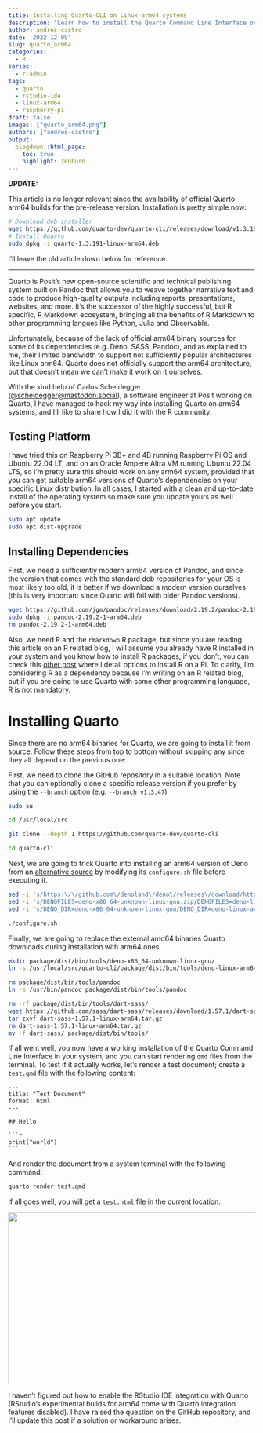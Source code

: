 ```yaml
---
title: Installing Quarto-CLI on Linux-arm64 systems
description: "Learn how to install the Quarto Command Line Interface on Linux-arm64 systems, like the popular Raspberry Pi SBCs and Ampere Altra-powered virtual machines"
author: andres-castro
date: '2022-12-09'
slug: quarto_arm64
categories:
  - R
series: 
  - r-admin
tags:
  - quarto
  - rstudio-ide
  - linux-arm64
  - raspberry-pi
draft: false
images: ["quarto_arm64.png"]
authors: ["andres-castro"]
output:
  blogdown::html_page:
    toc: true
    highlight: zenburn
---
```


**UPDATE:**

This article is no longer relevant since the availability of official Quarto arm64 builds for the pre-release version. Installation is pretty simple now:

```bash
# Download deb installer
wget https://github.com/quarto-dev/quarto-cli/releases/download/v1.3.191/quarto-1.3.191-linux-arm64.deb
# Install Quarto
sudo dpkg -i quarto-1.3.191-linux-arm64.deb
```

I'll leave the old article down below for reference.

---

Quarto is Posit's new open-source scientific and technical publishing system built on Pandoc that allows you to weave together narrative text and code to produce high-quality outputs including reports, presentations, websites, and more. It's the successor of the highly successful, but R specific, R Markdown ecosystem, bringing all the benefits of R Markdown to other programming langues like Python, Julia and Observable.

Unfortunately, because of the lack of official arm64 binary sources for some of its dependencies (e.g. Deno, SASS, Pandoc), and as explained to me, their limited bandwidth to support not sufficiently popular architectures like Linux arm64. Quarto does not officially support the arm64 architecture, but that doesn’t mean we can't make it work on it ourselves. 

With the kind help of Carlos Scheidegger ([@scheidegger@mastodon.social](https://mastodon.social/@scheidegger)), a software engineer at Posit working on Quarto, I have managed to hack my way into installing Quarto on arm64 systems, and I'll like to share how I did it with the R community.

## Testing Platform

I have tried this on Raspberry Pi 3B+ and 4B running Raspberry Pi OS and Ubuntu 22.04 LT, and on an Oracle Ampere Altra VM running Ubuntu 22.04 LTS, so I'm pretty sure this should work on any arm64 system, provided that you can get suitable arm64 versions of Quarto's dependencies on your specific Linux distribution. In all cases, I started with a clean and up-to-date install of the operating system so make sure you update yours as well before you start.

```bash
sudo apt update
sudo apt dist-upgrade
```

## Installing Dependencies

First, we need a sufficiently modern arm64 version of Pandoc, and since the version that comes with the standard deb repositories for your OS is most likely too old, it is better if we download a modern version ourselves (this is very important since Quarto will fail with older Pandoc versions).

```bash
wget https://github.com/jgm/pandoc/releases/download/2.19.2/pandoc-2.19.2-1-arm64.deb
sudo dpkg -i pandoc-2.19.2-1-arm64.deb
rm pandoc-2.19.2-1-arm64.deb
```

Also, we need R and the `rmarkdown` R package, but since you are reading this article on an R related blog, I will assume you already have R installed in your system and you know how to install R packages, if you don't, you can check this [other post](/2023/02/11/r_on_arm/) where I detail options to install R on a Pi. To clarify, I'm considering R as a dependency because I'm writing on an R related blog, but if you are going to use Quarto with some other programming language, R is not mandatory.

# Installing Quarto

Since there are no arm64 binaries for Quarto, we are going to install it from source. Follow these steps from top to bottom without skipping any since they all depend on the previous one:

First, we need to clone the GitHub repository in a suitable location. Note that you can optionally clone a specific release version if you prefer by using the `--branch` option (e.g. `--branch v1.3.47`)

```bash
sudo su -

cd /usr/local/src

git clone --depth 1 https://github.com/quarto-dev/quarto-cli

cd quarto-cli
```

Next, we are going to trick Quarto into installing an arm64 version of Deno from an [alternative source](https://github.com/LukeChannings/deno-arm64) by modifying its `configure.sh` file before executing it.

```bash
sed -i 's/https:\/\/github.com\/denoland\/deno\/releases\/download/https:\/\/github.com\/LukeChannings\/deno-arm64\/releases\/download/' configure.sh
sed -i 's/DENOFILES=deno-x86_64-unknown-linux-gnu.zip/DENOFILES=deno-linux-arm64.zip/' package/scripts/common/utils.sh
sed -i 's/DENO_DIR=deno-x86_64-unknown-linux-gnu/DENO_DIR=deno-linux-arm64/' package/scripts/common/utils.sh

./configure.sh
```

Finally, we are going to replace the external amd64 binaries Quarto downloads during installation with arm64 ones.

```bash
mkdir package/dist/bin/tools/deno-x86_64-unknown-linux-gnu/
ln -s /usr/local/src/quarto-cli/package/dist/bin/tools/deno-linux-arm64/deno package/dist/bin/tools/deno-x86_64-unknown-linux-gnu/deno

rm package/dist/bin/tools/pandoc
ln -s /usr/bin/pandoc package/dist/bin/tools/pandoc

rm -rf package/dist/bin/tools/dart-sass/
wget https://github.com/sass/dart-sass/releases/download/1.57.1/dart-sass-1.57.1-linux-arm64.tar.gz
tar zxvf dart-sass-1.57.1-linux-arm64.tar.gz
rm dart-sass-1.57.1-linux-arm64.tar.gz
mv -f dart-sass/ package/dist/bin/tools/
```

If all went well, you now have a working installation of the Quarto Command Line Interface in your system, and you can start rendering `qmd` files from the terminal. To test if it actually works, let's render a test document; create a `test.qmd` file with the following content:

````verbatim
---
title: "Test Document"
format: html
---

## Hello

```r
print("world")
```
````

And render the document from a system terminal with the following command:

```bash
quarto render test.qmd
```

If all goes well, you will get a `test.html` file in the current location.

![](/post/2022-12-09-quarto_arm64.en_files/test_html.jpg){width=700px height=350px}

I haven't figured out how to enable the RStudio IDE integration with Quarto (RStudio's experimental builds for arm64 come with Quarto integration features disabled). I have raised the question on the GitHub repository, and I'll update this post if a solution or workaround arises.
